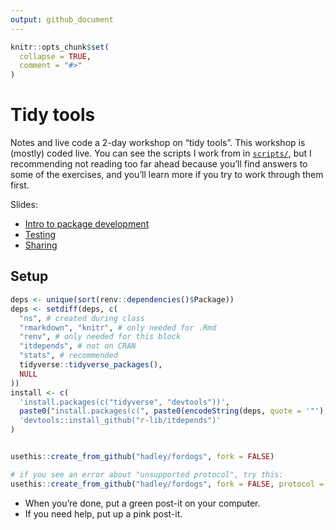 ```yaml
---
output: github_document
---
```


<!-- README.md is generated from README.Rmd. Please edit that file -->

```r
knitr::opts_chunk$set(
  collapse = TRUE,
  comment = "#>"
)
```

# Tidy tools

<!-- badges: start -->
<!-- badges: end -->

Notes and live code a 2-day workshop on "tidy tools". This workshop is (mostly) coded live. You can see the scripts I work from in [`scripts/`](scripts/), but I recommending not reading too far ahead because you'll find answers to some of the exercises, and you'll learn more if you try to work through them first.

Slides:

* [Intro to package development](1-intro.pdf)
* [Testing](2-testing.pdf)
* [Sharing](3-sharing.pdf)

## Setup

```r
deps <- unique(sort(renv::dependencies()$Package))
deps <- setdiff(deps, c(
  "ns", # created during class
  "rmarkdown", "knitr", # only needed for .Rmd
  "renv", # only needed for this block
  "itdepends", # not on CRAN
  "stats", # recommended
  tidyverse::tidyverse_packages(),
  NULL
))
install <- c(
  'install.packages(c("tidyverse", "devtools"))',
  paste0("install.packages(c(", paste0(encodeString(deps, quote = '"'), collapse = ", "), "))"),
  'devtools::install_github("r-lib/itdepends")'
)
```
```r
```

```r
usethis::create_from_github("hadley/fordogs", fork = FALSE)

# if you see an error about "unsupported protocol", try this:
usethis::create_from_github("hadley/fordogs", fork = FALSE, protocol = "https")
```


* When you're done, put a green post-it on your computer. 
* If you need help, put up a pink post-it.


